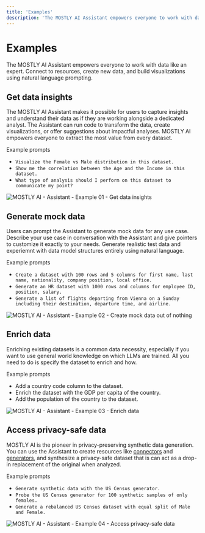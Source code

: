 ```yaml
---
title: 'Examples'
description: 'The MOSTLY AI Assistant empowers everyone to work with data like an expert. Connect to resources, create new data, and build visualizations using natural language prompting.'
---
```



# Examples

The MOSTLY AI Assistant empowers everyone to work with data like an expert. Connect to resources, create new data, and build visualizations using natural language prompting.

## Get data insights

The MOSTLY AI Assistant makes it possible for users to capture insights and understand their data as if they are working alongside a dedicated analyst. The Assistant can run code to transform the data, create visualizations, or offer suggestions about impactful analyses. MOSTLY AI empowers everyone to extract the most value from every dataset.

Example prompts

- `Visualize the Female vs Male distribution in this dataset.`
- `Show me the correlation between the Age and the Income in this dataset.`
- `What type of analysis should I perform on this dataset to communicate my point?`

<Image src="/docimages/assistant/example-01-data-insights.webp" alt="MOSTLY AI - Assistant - Example 01 - Get data insights" width={800} height={400} />

## Generate mock data

Users can prompt the Assistant to generate mock data for any use case. Describe your use case in conversation with the Assistant and give pointers to customize it exactly to your needs. Generate realistic test data and experiemnt with data model structures entirely using natural language.

Example prompts

- `Create a dataset with 100 rows and 5 columns for first name, last name, nationality, company position, local office.`
- `Generate an HR dataset with 1000 rows and columns for employee ID, position, salary.`
- `Generate a list of flights departing from Vienna on a Sunday including their destination, departure time, and airline.`

<Image src="/docimages/assistant/example-02-mock-data.webp" alt="MOSTLY AI - Assistant - Example 02 - Create mock data out of nothing" width={800} height={400} />

## Enrich data

Enriching existing datasets is a common data necessity, especially if you want to use general world knowledge on which LLMs are trained. All you need to do is specify the dataset to enrich and how.

Example prompts

- Add a country code column to the dataset.
- Enrich the dataset with the GDP per capita of the country.
- Add the population of the country to the dataset.

<Image src="/docimages/assistant/example-03-enrich-data.webp" alt="MOSTLY AI - Assistant - Example 03 - Enrich data" width={800} height={400} />

## Access privacy-safe data

MOSTLY AI is the pioneer in privacy-preserving synthetic data generation. You can use the Assistant to create resources like [connectors](/connectors) and [generators](/generators), and synthesize a privacy-safe dataset that is can act as a drop-in replacement of the original when analyzed.

Example prompts

- `Generate synthetic data with the US Census generator.`
- `Probe the US Census generator for 100 synthetic samples of only females.`
- `Generate a rebalanced US Census dataset with equal split of Male and Female.`

<Image src="/docimages/assistant/example-04-synthetic-data-equal-male-female.webp" alt="MOSTLY AI - Assistant - Example 04 - Access privacy-safe data" width={800} height={400} />
